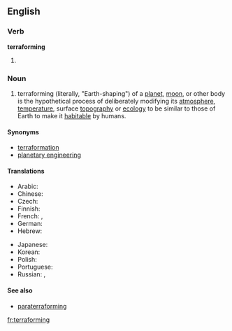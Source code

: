 ==English==

===Verb===
'''terraforming'''

# {{present participle of|[[terraform]]}}

===Noun===
{{en-noun|s|-}}

# terraforming (literally, "Earth-shaping") of a [[planet]], [[moon]], or other body is the hypothetical process of deliberately modifying its [[atmosphere]], [[temperature]], surface [[topography]] or [[ecology]] to be similar to those of Earth to make it [[habitable]] by humans.

====Synonyms====
* [[terraformation]]
* [[planetary engineering]]

====Translations====
{{trans-top|planetary engineering}}
* Arabic: {{t|ar|إعادة تأهيل|f|tr='i3aada(t) ta'hiil|sc=Arab}}
* Chinese: {{zh-zh-p|地球化|dìqiúhuà}}
* Czech: {{t|cs|terraformace|f}}
* Finnish: {{t|fi|maankaltaistaminen}}
* French: {{t|fr|terraformation|f}},  {{t|fr|terraforming|m}}
* German: {{t|de|Terraforming|n}}
* Hebrew: {{t|he|הארצה|sc=Hebr}}
{{trans-mid}}
* Japanese: {{t|ja|テラフォーミング|tr=terrafōmingu|sc=Jpan}}
* Korean: {{t|ko|테라포밍|sc=Kore}}
* Polish: {{t|pl|terraformowanie|n}}
* Portuguese: {{t|pt|terraformação|f}}
* Russian: {{t|ru|терраформирование|n|tr=terraformírovanije|sc=Cyrl}},  {{t|ru|терраформинг|m|tr=terrafórming|sc=Cyrl}}
{{trans-bottom}}

====See also====
* [[paraterraforming]]

[[fr:terraforming]]